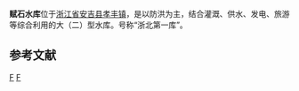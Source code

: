 {{Infobox Reservoir | 
|name                     = 赋石水库
|nickname                 = 天赋湖
|image                    = 
|image_caption            = 
|map                      = 
|map_caption              = 
|code                     = BFJ39000102
|class                    = 大(二)型[[水库|水库]]
|location_of_reservoir    = [[浙江省|浙江省]][[安吉县|安吉县]][[孝丰镇|孝丰镇]]
|location_of_dam          = 
|inflow                   = 
|outflow                  = 西溪 
|catchment_area           = 
|reservoir_area           = 
|mean_depth = 28
|maximum_depth = 
|flood_level = 
|normal_water_level = 
|dead_water_level = 
|water_quality = 
|island = 
|maximum_storage_capacity = 2.17亿
|normal_storage_capacity = 
|dead_storage_capacity = 
|type_of_dam = 
|elevation_of_dam = 92.8
|height_of_dam = 42.8
|length_of_dam = 446
|width_of_dam = 
|installed_capacity = 
|start                   = 1958年12月
|complete                = 1977年12月
|cost = 
|emigrate = 
|latd              = 30
|latm              = 37
|lats              = 43
|latNS             = N
|longd             = 119
|longm             = 29
|longs             = 38
|longEW            = E
|website           = 
|footnotes         = 资料主要来源：<ref>http://ajnews.zjol.com.cn/ajnews/system/2009/08/10/011336350.shtml</ref>
}}
'''赋石水库'''位于[[浙江省|浙江省]][[安吉县|安吉县]][[孝丰镇|孝丰镇]]，是以防洪为主，结合灌溉、供水、发电、旅游等综合利用的大（二）型水库。号称“浙北第一库”。

==参考文献==
<div class="references-small">
<references />
</div>

[[Category:浙江水库|F]]
[[Category:安吉县|F]]